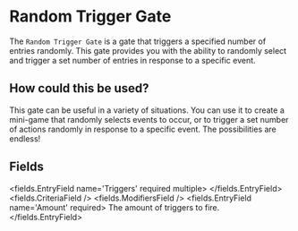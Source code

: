
# Random Trigger Gate 

The `Random Trigger Gate` is a gate that triggers a specified number of entries randomly. This gate provides you with the ability to randomly select and trigger a set number of entries in response to a specific event.

## How could this be used?

This gate can be useful in a variety of situations. You can use it to create a mini-game that randomly selects events to occur, or to trigger a set number of actions randomly in response to a specific event. The possibilities are endless!


## Fields

<fields.EntryField name='Triggers' required multiple>
</fields.EntryField>
<fields.CriteriaField />
<fields.ModifiersField />
<fields.EntryField name='Amount' required>
     The amount of triggers to fire.
</fields.EntryField>
